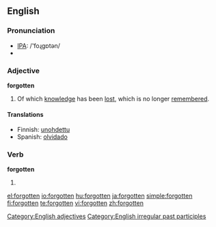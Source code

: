 ==English==

===Pronunciation===
*[[w:IPA|IPA]]: /'foɻgɒtən/
*{{audio|en-us-forgotten.ogg|Audio (US)}}

===Adjective===
'''forgotten'''

# Of which [[knowledge]] has been [[lost]], which is no longer [[remember]]ed.

====Translations====
*Finnish: [[unohdettu]]
*Spanish: [[olvidado]]

===Verb===
'''forgotten'''

# {{past participle of|[[forget]]}}

[[Category:English adjectives]]
[[Category:English irregular past participles]]

[[el:forgotten]]
[[io:forgotten]]
[[hu:forgotten]]
[[ja:forgotten]]
[[simple:forgotten]]
[[fi:forgotten]]
[[te:forgotten]]
[[vi:forgotten]]
[[zh:forgotten]]